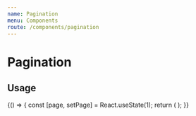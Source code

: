 ```yaml
---
name: Pagination
menu: Components
route: /components/pagination
---
```



# Pagination

## Usage

<Playground>
  {() => {
    const [page, setPage] = React.useState(1);
    return (
      <ExampleContainer>
        <ThemeProvider>
          <Pagination totalResults={1000} pageSize={20} page={page} onChange={setPage} />
        </ThemeProvider>
      </ExampleContainer>
    );
  }}
</Playground>
